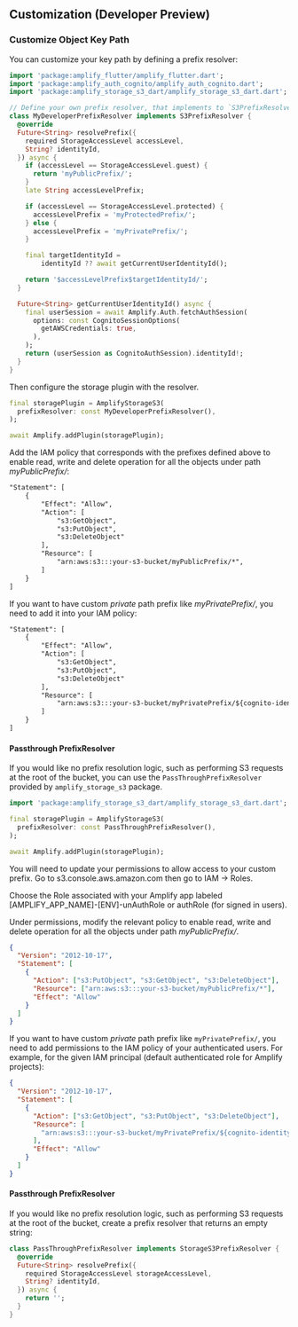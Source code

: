 ## Customization (Developer Preview)

### Customize Object Key Path

You can customize your key path by defining a prefix resolver:

```dart
import 'package:amplify_flutter/amplify_flutter.dart';
import 'package:amplify_auth_cognito/amplify_auth_cognito.dart';
import 'package:amplify_storage_s3_dart/amplify_storage_s3_dart.dart';

// Define your own prefix resolver, that implements to `S3PrefixResolver`
class MyDeveloperPrefixResolver implements S3PrefixResolver {
  @override
  Future<String> resolvePrefix({
    required StorageAccessLevel accessLevel,
    String? identityId,
  }) async {
    if (accessLevel == StorageAccessLevel.guest) {
      return 'myPublicPrefix/';
    }
    late String accessLevelPrefix;

    if (accessLevel == StorageAccessLevel.protected) {
      accessLevelPrefix = 'myProtectedPrefix/';
    } else {
      accessLevelPrefix = 'myPrivatePrefix/';
    }

    final targetIdentityId =
        identityId ?? await getCurrentUserIdentityId();

    return '$accessLevelPrefix$targetIdentityId/';
  }

  Future<String> getCurrentUserIdentityId() async {
    final userSession = await Amplify.Auth.fetchAuthSession(
      options: const CognitoSessionOptions(
        getAWSCredentials: true,
      ),
    );
    return (userSession as CognitoAuthSession).identityId!;
  }
}
```

Then configure the storage plugin with the resolver.

```dart
final storagePlugin = AmplifyStorageS3(
  prefixResolver: const MyDeveloperPrefixResolver(),
);

await Amplify.addPlugin(storagePlugin);
```

Add the IAM policy that corresponds with the prefixes defined above to enable read, write and delete operation for all the objects under path *myPublicPrefix/*:
```xml
"Statement": [
    {
        "Effect": "Allow",
        "Action": [
            "s3:GetObject",
            "s3:PutObject",
            "s3:DeleteObject"
        ],
        "Resource": [
            "arn:aws:s3:::your-s3-bucket/myPublicPrefix/*",
        ]
    }
]
```
If you want to have custom *private* path prefix like *myPrivatePrefix/*, you need to add it into your IAM policy:
```xml
"Statement": [
    {
        "Effect": "Allow",
        "Action": [
            "s3:GetObject",
            "s3:PutObject",
            "s3:DeleteObject"
        ],
        "Resource": [
            "arn:aws:s3:::your-s3-bucket/myPrivatePrefix/${cognito-identity.amazonaws.com:sub}/*"
        ]
    }
]
```
#### Passthrough PrefixResolver

If you would like no prefix resolution logic, such as performing S3 requests at the root of the bucket, you can use the `PassThroughPrefixResolver` provided by `amplify_storage_s3` package.

```dart
import 'package:amplify_storage_s3_dart/amplify_storage_s3_dart.dart';

final storagePlugin = AmplifyStorageS3(
  prefixResolver: const PassThroughPrefixResolver(),
);

await Amplify.addPlugin(storagePlugin);
```

You will need to update your permissions to allow access to your custom prefix. Go to s3.console.aws.amazon.com then go to IAM -> Roles.

Choose the Role associated with your Amplify app labeled [AMPLIFY_APP_NAME]-[ENV]-unAuthRole or authRole (for signed in users).

Under permissions, modify the relevant policy to enable read, write and delete operation for all the objects under path _myPublicPrefix/_.

```json
{
  "Version": "2012-10-17",
  "Statement": [
    {
      "Action": ["s3:PutObject", "s3:GetObject", "s3:DeleteObject"],
      "Resource": ["arn:aws:s3:::your-s3-bucket/myPublicPrefix/*"],
      "Effect": "Allow"
    }
  ]
}
```

If you want to have custom _private_ path prefix like `myPrivatePrefix/`, you need to add permissions to the IAM policy of your authenticated users. For example, for the given IAM principal (default authenticated role for Amplify projects):

```json
{
  "Version": "2012-10-17",
  "Statement": [
    {
      "Action": ["s3:GetObject", "s3:PutObject", "s3:DeleteObject"],
      "Resource": [
        "arn:aws:s3:::your-s3-bucket/myPrivatePrefix/${cognito-identity.amazonaws.com:sub}/*"
      ],
      "Effect": "Allow"
    }
  ]
}
```

#### Passthrough PrefixResolver

If you would like no prefix resolution logic, such as performing S3 requests at the root of the bucket, create a prefix resolver that returns an empty string:

```dart
class PassThroughPrefixResolver implements StorageS3PrefixResolver {
  @override
  Future<String> resolvePrefix({
    required StorageAccessLevel storageAccessLevel,
    String? identityId,
  }) async {
    return '';
  }
}
```
